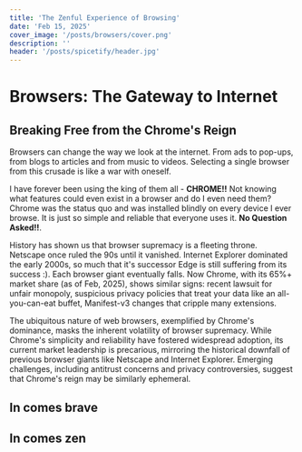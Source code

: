 ```yaml
---
title: 'The Zenful Experience of Browsing'
date: 'Feb 15, 2025'
cover_image: '/posts/browsers/cover.png'
description: ''
header: '/posts/spicetify/header.jpg'
---
```


# Browsers: The Gateway to Internet

## Breaking Free from the Chrome's Reign

Browsers can change the way we look at the internet. From ads to pop-ups, from blogs to articles and from music to videos. Selecting a single browser from this crusade is like a war with oneself.

I have forever been using the king of them all - **CHROME!!** Not knowing what features could even exist in a browser and do I even need them? Chrome was the status quo and was installed blindly on every device I ever browse. It is just so simple and reliable that everyone uses it. **No Question Asked!!**.

History has shown us that browser supremacy is a fleeting throne. Netscape once ruled the 90s until it vanished. Internet Explorer dominated the early 2000s, so much that it's successor Edge is still suffering from its success :). Each browser giant eventually falls. Now Chrome, with its 65%+ market share (as of Feb, 2025), shows similar signs: recent lawsuit for unfair monopoly, suspicious privacy policies that treat your data like an all-you-can-eat buffet, Manifest-v3 changes that cripple many extensions.

The ubiquitous nature of web browsers, exemplified by Chrome's dominance, masks the inherent volatility of browser supremacy.  While Chrome's simplicity and reliability have fostered widespread adoption, its current market leadership is precarious, mirroring the historical downfall of previous browser giants like Netscape and Internet Explorer.  Emerging challenges, including antitrust concerns and privacy controversies, suggest that Chrome's reign may be similarly ephemeral.

## In comes brave

## In comes zen
